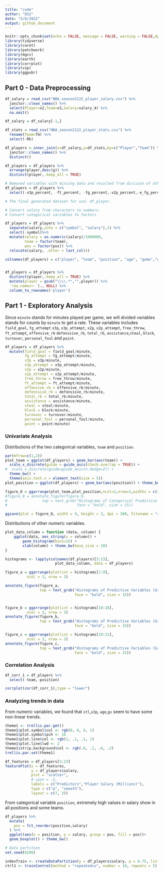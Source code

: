 ```yaml
---
title: "code"
author: "DS2"
date: "5/6/2022"
output: github_document
---
```



```r
knitr::opts_chunk$set(echo = FALSE, message = FALSE, warning = FALSE,dpi=300)
library(tidyverse)
library(caret)
library(patchwork)
library(mgcv)
library(earth)
library(corrplot)
library(vip)
library(ggpubr)

```


## Part 0 - Data Preprocessing

```r
df_salary = read_csv("NBA_season2122_player_salary.csv") %>%
  janitor::clean_names() %>%
  select(Player=x2,Team=x3,Salary=salary_4) %>%
  na.omit()

df_salary = df_salary[-1,]

df_stats = read_csv("NBA_season2122_player_stats.csv") %>%
  rename(Team=Tm) %>%
  select(-Rk)

df_players = inner_join(x=df_salary,y=df_stats,by=c("Player","Team")) %>% 
  janitor::clean_names() %>% 
  distinct()

df_players = df_players %>% 
  arrange(player,desc(g)) %>% 
  distinct(player,.keep_all = TRUE)

# Removed variables with missing data and resulted from division of other variables
df_players = df_players %>% 
  select(-x3p_percent, -ft_percent, -fg_percent,-x2p_percent,-e_fg_percent)

# The final generated dataset for use: df_player.
```


```r
# Convert salary from characters to numbers.
# Convert categorical variables to factors

df_players = df_players %>% 
  separate(salary,into = c("symbol", "salary"),1) %>% 
  select(-symbol)%>% 
  mutate(salary = as.numeric(salary)/1000000,
         team = factor(team),
         pos = factor(pos)) %>% 
  relocate(salary, .after = last_col())

colnames(df_players) = c("player", "team", "position", "age", "game","game_starting" ,"minute","field_goal", "fg_attempt", "x3p", "x3p_attempt" ,"x2p", "x2p_attempt",   "free_throw",   "ft_attempt", "offensive_rb", "defenssive_rb",  "total_rb" ,   "assistance" ,   "steal" , "block",    "turnover",  "personal_foul", "point", "salary")


df_players = df_players %>% 
  distinct(player,.keep_all = TRUE) %>%
  mutate(player = gsub("\\\\.*","",player)) %>%
  `row.names<-`(., NULL) %>% 
  column_to_rownames('player')
```

## Part 1 - Exploratory Analysis 

Since `minute` stands for minutes played per game, we will divided variables stands for counts by `minute` to get a rate. These variables includes `field_goal`, `fg_attempt`    `x3p`, `x3p_attempt`, `x2p`, `x2p_attempt`,   `free_throw`,  `ft_attempt`, `offensive_rb`  `defenssive_rb`, `total_rb`, `assistance`,`steal`, `block`, `turnover`, `personal_foul` and `point`.

```r
df_players = df_players %>% 
  mutate(field_goal = field_goal/minute,
         fg_attempt = fg_attempt/minute,
         x3p = x3p/minute,
         x3p_attempt = x3p_attempt/minute,
         x2p = x2p/minute,
         x2p_attempt = x2p_attempt/minute,
         free_throw = free_throw/minute,
         ft_attempt = ft_attempt/minute,
         offensive_rb = offensive_rb/minute,
         defenssive_rb = defenssive_rb/minute,
         total_rb = total_rb/minute,
         assistance = assistance/minute,
         steal = steal/minute,
         block = block/minute,
         turnover = turnover/minute,
         personal_foul = personal_foul/minute,
         point = point/minute) 
```



### Univariate Analysis

Distributions of the two categorical variables, `team` and `position`.

```r
par(mfrow=c(1,2))
plot_team = ggplot(df_players) + geom_bar(aes(team)) + 
  scale_x_discrete(guide = guide_axis(check.overlap = TRUE)) + 
#  scale_x_discrete(guide=guide_axis(n.dodge=2)) +
  theme_bw() +
  theme(axis.text.x = element_text(size = 5)) 
plot_position = ggplot(df_players) + geom_bar(aes(position)) + theme_bw()

figure_0 = ggarrange(plot_team,plot_position,ncol=2,nrow=1,widths = c(2,1))
#figure_0 = annotate_figure(figure_0, 
#                top = text_grob("Histograms of Categorical Predictive Variables", 
#                                face = "bold", size = 15))

ggsave(plot = figure_0, width = 9, height = 3, dpi = 300, filename = "report_figures/figure_1.png")

```

Distributions of other numeric variables. 

```r
plot_data_column = function (data, column) {
    ggplot(data, aes_string(x = column)) +
        geom_histogram(bins=15) +
        xlab(column) + theme_bw(base_size = 10)
}

histograms <- lapply(colnames(df_players)[3:23], 
                       plot_data_column, data = df_players)

figure_a = ggarrange(plotlist = histograms[1:9], 
          ncol = 3, nrow = 3)

annotate_figure(figure_a, 
                top = text_grob("Histograms of Predictive Variables (Group A)", 
                                face = "bold", size = 15))


figure_b = ggarrange(plotlist = histograms[10:18], 
          ncol = 3, nrow = 3)
annotate_figure(figure_b, 
                top = text_grob("Histograms of Predictive Variables (Group B)", 
                                face = "bold", size = 15))

figure_c = ggarrange(plotlist = histograms[19:21],
          ncol = 3, nrow = 3)
annotate_figure(figure_c, 
                top = text_grob("Histograms of Predictive Variables (Group C)", 
                                face = "bold", size = 15))
```


### Correlation Analysis

```r

df_corr_1 = df_players %>% 
  select(-team,-position)

corrplot(cor(df_corr_1),type = "lower")

```


### Analyzing trends in data

From numeric variables, we found that `stl`,`x3p`, `age`,`gs` seem to have some non-linear trends.

```r
theme1 <- trellis.par.get()
theme1$plot.symbol$col <- rgb(0, 0, 0, 1) 
theme1$plot.symbol$pch <- 16
theme1$plot.line$col <- rgb(1, .1, .1, 1) 
theme1$plot.line$lwd <- 2 
theme1$strip.background$col <- rgb(.0, .2, .6, .2) 
trellis.par.set(theme1)

df_features = df_players[3:23]
featurePlot(x = df_features, 
            y = df_players$salary,
            plot = "scatter",
            # span = .5,
            labels = c("Predictors","Player Salary (Millions)"), 
            type = c("p", "smooth"), 
            layout = c(7, 3))
```

From categorical variable `position`, extremely high values in salary show in all positions and some teams.

```r
df_players %>% 
  mutate(
    pos = fct_reorder(position,salary)
  ) %>% 
  ggplot(aes(x = position, y = salary, group = pos, fill = pos))+
  geom_boxplot() + theme_bw()

```


```r
# Data partition
set.seed(8106)

indexTrain <- createDataPartition(y = df_players$salary, p = 0.75, list = FALSE, times = 1)
ctrl1 <- trainControl(method = "repeatedcv", number = 10, repeats = 5)
```

